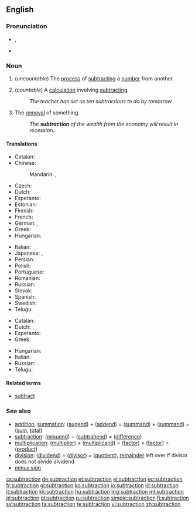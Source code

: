 ==English==

===Pronunciation===
* {{IPA|/səbˈtɹækʃən/}}, {{X-SAMPA|/s@b"tr{kS@n/}}
* {{rhymes|ækʃən}}

===Noun===
{{en-noun|s|-}}

# {{context|arithmetic}} (''uncountable'') The [[process]] of [[subtract]]ing a [[number]] from another.
# {{context|arithmetic}} (''countable'') A [[calculation]] involving [[subtract]]ing.
#: ''The teacher has set us ten subtractions to do by tomorrow.''
# The [[removal]] of something.
#: ''The '''subtraction''' of the wealth from the economy will result in recession.''

====Translations====

{{trans-top|process}}
* Catalan: {{t-|ca|sostracció|f}}
* Chinese:
*: Mandarin: {{t|cmn|減法|sc=Hani}}, {{t|cmn|减法|tr=jiǎnfǎ|sc=Hani}}
* Czech: {{t-|cs|odčítání|n}}
* Dutch: {{t+|nl|aftrekken|n}}
* Esperanto: {{t-|eo|subtraho}}
* Estonian: {{t|et|lahutamine}}
* Finnish: {{t-|fi|vähentäminen}}
* French: {{t+|fr|soustraction|f}}
* German: {{t+|de|Subtraktion|f}}, {{t|de|Abziehen|n}}
* Greek: {{t+|el|αφαίρεση|f|tr=afaíresi}}
* Hungarian: {{t+|hu|kivonás}}
{{trans-mid}}
* Italian: {{t-|it|sottrazione|f}}
* Japanese: {{t|ja|引き算|tr=ひきざん, hikizan|sc=Jpan}}, {{t|ja|減法|tr=げんぽう, genpō|sc=Jpan}}
* Persian: {{t+|fa|تفریق|tr=tafriq}}
* Polish: {{t+|pl|odejmowanie|n}}
* Portuguese: {{t+|pt|subtração|f}}
* Romanian: {{t|ro|scădere|f}}
* Russian: {{t+|ru|вычитание|n|tr=vyčitánije}}
* Slovak: {{t-|sk|odčítanie|n}}
* Spanish: {{t+|es|resta|f}}
* Swedish: {{t+|sv|subtraktion}}
* Telugu: {{t|te|తీసివేత|tr=teesiveata|sc=Telu}}
{{trans-bottom}}

{{trans-top|calculation}}
* Catalan: {{t-|ca|subtracció|f}}
* Dutch: {{t+|nl|aftrekking|f}}
* Esperanto: {{t-|eo|subtraho}}
* Greek: {{t+|el|αφαίρεση|f|tr=afaíresi}}
{{trans-mid}}
* Hungarian: {{t+|hu|kivonás}}
* Italian: {{t-|it|sottrazione|f}}
* Russian: {{t|ru|вычитание|n|tr=vyčitánije|sc=Cyrl}}
* Telugu: {{t|te|తీసివేత|tr=teesiveata|sc=Telu}}
{{trans-bottom}}

====Related terms====
* [[subtract]]

===See also===
* [[addition]], [[summation]]: ([[augend]]) + ([[addend]]) = ([[summand]]) × ([[summand]]) = ([[sum]], [[total]])
* [[subtraction]]: ([[minuend]]) − ([[subtrahend]]) = ([[difference]])
* [[multiplication]]: ([[multiplier]]) × ([[multiplicand]]) = ([[factor]]) × ([[factor]]) = ([[product]])
* [[division]]: ([[dividend]]) ÷ ([[divisor]]) = ([[quotient]]), [[remainder]] left over if divisor does not divide dividend
* [[minus sign]]

[[cs:subtraction]]
[[de:subtraction]]
[[et:subtraction]]
[[el:subtraction]]
[[eo:subtraction]]
[[fr:subtraction]]
[[gl:subtraction]]
[[ko:subtraction]]
[[io:subtraction]]
[[id:subtraction]]
[[it:subtraction]]
[[kk:subtraction]]
[[hu:subtraction]]
[[mg:subtraction]]
[[ml:subtraction]]
[[pl:subtraction]]
[[pt:subtraction]]
[[ru:subtraction]]
[[simple:subtraction]]
[[fi:subtraction]]
[[sv:subtraction]]
[[ta:subtraction]]
[[te:subtraction]]
[[vi:subtraction]]
[[zh:subtraction]]
